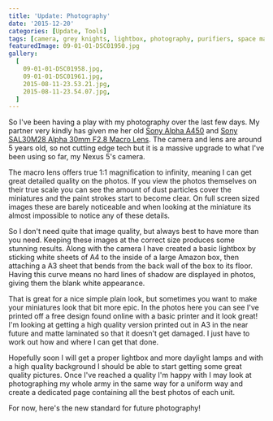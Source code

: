 ```yaml
---
title: 'Update: Photography'
date: '2015-12-20'
categories: [Update, Tools]
tags: [camera, grey knights, lightbox, photography, purifiers, space marine]
featuredImage: 09-01-01-DSC01950.jpg
gallery:
  [
    09-01-01-DSC01958.jpg,
    09-01-01-DSC01961.jpg,
    2015-08-11-23.53.21.jpg,
    2015-08-11-23.54.07.jpg,
  ]
---
```


So I've been having a play with my photography over the last few days. My partner very kindly has given me her old [Sony Alpha A450](http://www.amazon.co.uk/Sony-DSLRA450L-Digital-Camera-18-55mm/dp/B0030GEGVU) and [Sony SAL30M28 Alpha 30mm F2.8 Macro Lens](http://www.amazon.co.uk/Sony-SAL30M28-Alpha-30mm-Macro/dp/B002QRBDYC). The camera and lens are around 5 years old, so not cutting edge tech but it is a massive upgrade to what I've been using so far, my Nexus 5's camera.

The macro lens offers true 1:1 magnification to infinity, meaning I can get great detailed quality on the photos. If you view the photos themselves on their true scale you can see the amount of dust particles cover the miniatures and the paint strokes start to become clear. On full screen sized images these are barely noticeable and when looking at the miniature its almost impossible to notice any of these details.

So I don't need quite that image quality, but always best to have more than you need. Keeping these images at the correct size produces some stunning results. Along with the camera I have created a basic lightbox by sticking white sheets of A4 to the inside of a large Amazon box, then attaching a A3 sheet that bends from the back wall of the box to its floor. Having this curve means no hard lines of shadow are displayed in photos, giving them the blank white appearance.

That is great for a nice simple plain look, but sometimes you want to make your miniatures look that bit more epic. In the photos here you can see I've printed off a free design found online with a basic printer and it look great! I'm looking at getting a high quality version printed out in A3 in the near future and matte laminated so that it doesn't get damaged. I just have to work out how and where I can get that done.

Hopefully soon I will get a proper lightbox and more daylight lamps and with a high quality background I should be able to start getting some great quality pictures. Once I've reached a quality I'm happy with I may look at photographing my whole army in the same way for a uniform way and create a dedicated page containing all the best photos of each unit.

For now, here's the new standard for future photography!
